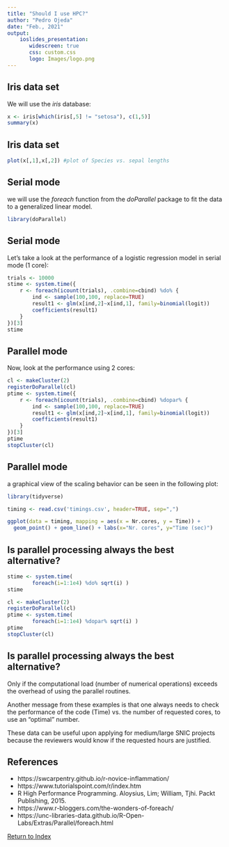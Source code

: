 ```yaml
---
title: "Should I use HPC?"
author: "Pedro Ojeda"
date: "Feb., 2021"
output: 
    ioslides_presentation:
       widescreen: true
       css: custom.css
       logo: Images/logo.png
---
```


## Iris data set

We will use the *iris* database:

```r
x <- iris[which(iris[,5] != "setosa"), c(1,5)]
summary(x)
```
## Iris data set

```r
plot(x[,1],x[,2]) #plot of Species vs. sepal lengths
```

## Serial mode

we will use the *foreach* function from the *doParallel* package to fit the data to a generalized linear model. 

```r
library(doParallel)
```

## Serial mode

Let's take a look at the performance of a logistic regression model in serial mode (1 core):

```r
trials <- 10000
stime <- system.time({
    r <- foreach(icount(trials), .combine=cbind) %do% {
        ind <- sample(100,100, replace=TRUE)
        result1 <- glm(x[ind,2]~x[ind,1], family=binomial(logit))
        coefficients(result1)
    }
})[3]
stime
```

## Parallel mode

Now, look at the performance using 2 cores:

```r
cl <- makeCluster(2)
registerDoParallel(cl)
ptime <- system.time({
    r <- foreach(icount(trials), .combine=cbind) %dopar% {
        ind <- sample(100,100, replace=TRUE)
        result1 <- glm(x[ind,2]~x[ind,1], family=binomial(logit))
        coefficients(result1)
    }
})[3]
ptime
stopCluster(cl)
```


## Parallel mode

a graphical view of the scaling behavior can be seen in the following plot:

```r
library(tidyverse)

timing <- read.csv('timings.csv', header=TRUE, sep=",")

ggplot(data = timing, mapping = aes(x = Nr.cores, y = Time)) +
  geom_point() + geom_line() + labs(x="Nr. cores", y="Time (sec)")
```


## Is parallel processing always the best alternative?

```r
stime <- system.time(
        foreach(i=1:1e4) %do% sqrt(i) )
stime 

cl <- makeCluster(2)
registerDoParallel(cl)
ptime <- system.time( 
        foreach(i=1:1e4) %dopar% sqrt(i) )
ptime 
stopCluster(cl)
```

## Is parallel processing always the best alternative?

Only if the computational load (number of numerical operations) exceeds the
overhead of using the parallel routines.

Another message from these examples is that one always needs to check the
performance of the code (Time) vs. the number of requested cores, to use an
"optimal" number.

These data can be useful upon applying for medium/large SNIC projects because the 
reviewers would know if the requested hours are justified.

## References
* https://swcarpentry.github.io/r-novice-inflammation/
* https://www.tutorialspoint.com/r/index.htm
* R High Performance Programming. Aloysius, Lim; William, Tjhi. Packt Publishing, 2015.
* https://www.r-bloggers.com/the-wonders-of-foreach/
* https://unc-libraries-data.github.io/R-Open-Labs/Extras/Parallel/foreach.html

[Return to Index](index.html)